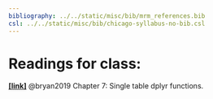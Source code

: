 ```yaml
---
bibliography: ../../static/misc/bib/mrm_references.bib
csl: ../../static/misc/bib/chicago-syllabus-no-bib.csl
---
```


# Readings for class:
[**[link]**](https://stat545.com/dplyr-single.html) @bryan2019 Chapter 7: Single table dplyr functions.


